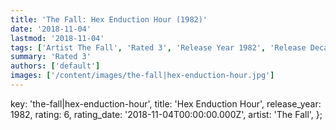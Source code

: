 ```yaml
---
title: 'The Fall: Hex Enduction Hour (1982)'
date: '2018-11-04'
lastmod: '2018-11-04'
tags: ['Artist The Fall', 'Rated 3', 'Release Year 1982', 'Release Decade 1980']
summary: 'Rated 3'
authors: ['default']
images: ['/content/images/the-fall|hex-enduction-hour.jpg']
---
```


  key: 'the-fall|hex-enduction-hour',
  title: 'Hex Enduction Hour',
  release_year: 1982,
  rating: 6,
  rating_date: '2018-11-04T00:00:00.000Z',
  artist: 'The Fall',
};

<MusicRating data={data} />
